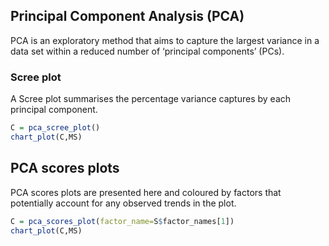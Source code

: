 ## Principal Component Analysis (PCA)
PCA is an exploratory method that aims to capture the largest variance in a data set within a reduced number of 'principal components' (PCs). 

### Scree plot
A Scree plot summarises the percentage variance captures by each principal component.

```r
C = pca_scree_plot()
chart_plot(C,MS)
```

## PCA scores plots
PCA scores plots are presented here and coloured by factors that potentially account for any observed trends in the plot.

```r
C = pca_scores_plot(factor_name=S$factor_names[1])
chart_plot(C,MS)
```
